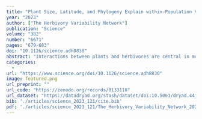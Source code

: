 ```yaml
---
title: "Plant Size, Latitude, and Phylogeny Explain within-Population Variability in Herbivory"
year: "2023"
author: ["The Herbivory Variability Network"]
publication: "Science"
volume: "382"
number: "6671"
pages: "679-683"
doi: "10.1126/science.adh8830"
abstract: "Interactions between plants and herbivores are central in most ecosystems, but their strength is highly variable. The amount of variability within a system is thought to influence most aspects of plant-herbivore biology, from ecological stability to plant defense evolution. Our understanding of what influences variability, however, is limited by sparse data. We collected standardized surveys of herbivory for 503 plant species at 790 sites across 116° of latitude. With these data, we show that within-population variability in herbivory increases with latitude, decreases with plant size, and is phylogenetically structured. Differences in the magnitude of variability are thus central to how plant-herbivore biology varies across macroscale gradients. We argue that increased focus on interaction variability will advance understanding of patterns of life on Earth."
categories: 
  - 
url: "https://www.science.org/doi/10.1126/science.adh8830"
image: featured.png
url_preprint: ""
url_code: "https://zenodo.org/records/8133118"
url_dataset: "https://datadryad.org/stash/dataset/doi:10.5061/dryad.44j0zpckm"
bib: './articles/science_2023_121/cite.bib'
pdf: './articles/science_2023_121/The_Herbivory_Variability_Network_2023.pdf'
---
```

